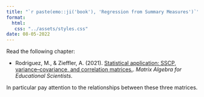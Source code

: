 ```yaml
---
title: "`r paste(emo::ji('book'), 'Regression from Summary Measures')`"
format:
  html:
   css: "../assets/styles.css"
date: 08-05-2022
---
```



Read the following chapter:

- Rodriguez, M., &amp; Zieffler, A. (2021). [Statistical application: SSCP, variance–covariance, and correlation matrices.](https://zief0002.github.io/matrix-algebra/statistical-application-sscp-variancecovariance-and-correlation-matrices.html). *Matrix Algebra for Educational Scientists.* 


In particular pay attention to the relationships between these three matrices.


